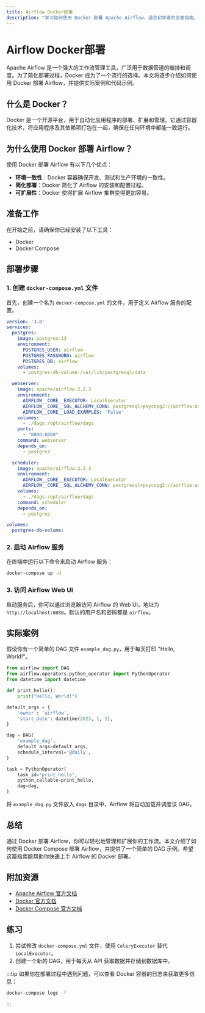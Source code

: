 ```yaml
---
title: Airflow Docker部署
description: "学习如何使用 Docker 部署 Apache Airflow，适合初学者的全面指南。"
---
```


# Airflow Docker部署

Apache Airflow 是一个强大的工作流管理工具，广泛用于数据管道的编排和调度。为了简化部署过程，Docker 成为了一个流行的选择。本文将逐步介绍如何使用 Docker 部署 Airflow，并提供实际案例和代码示例。

## 什么是 Docker？

Docker 是一个开源平台，用于自动化应用程序的部署、扩展和管理。它通过容器化技术，将应用程序及其依赖项打包在一起，确保在任何环境中都能一致运行。

## 为什么使用 Docker 部署 Airflow？

使用 Docker 部署 Airflow 有以下几个优点：

- **环境一致性**：Docker 容器确保开发、测试和生产环境的一致性。
- **简化部署**：Docker 简化了 Airflow 的安装和配置过程。
- **可扩展性**：Docker 使得扩展 Airflow 集群变得更加容易。

## 准备工作

在开始之前，请确保你已经安装了以下工具：

- Docker
- Docker Compose

## 部署步骤

### 1. 创建 `docker-compose.yml` 文件

首先，创建一个名为 `docker-compose.yml` 的文件，用于定义 Airflow 服务的配置。

```yaml
version: '3.8'
services:
  postgres:
    image: postgres:13
    environment:
      POSTGRES_USER: airflow
      POSTGRES_PASSWORD: airflow
      POSTGRES_DB: airflow
    volumes:
      - postgres-db-volume:/var/lib/postgresql/data

  webserver:
    image: apache/airflow:2.2.3
    environment:
      AIRFLOW__CORE__EXECUTOR: LocalExecutor
      AIRFLOW__CORE__SQL_ALCHEMY_CONN: postgresql+psycopg2://airflow:airflow@postgres/airflow
      AIRFLOW__CORE__LOAD_EXAMPLES: 'False'
    volumes:
      - ./dags:/opt/airflow/dags
    ports:
      - "8080:8080"
    command: webserver
    depends_on:
      - postgres

  scheduler:
    image: apache/airflow:2.2.3
    environment:
      AIRFLOW__CORE__EXECUTOR: LocalExecutor
      AIRFLOW__CORE__SQL_ALCHEMY_CONN: postgresql+psycopg2://airflow:airflow@postgres/airflow
    volumes:
      - ./dags:/opt/airflow/dags
    command: scheduler
    depends_on:
      - postgres

volumes:
  postgres-db-volume:
```

### 2. 启动 Airflow 服务

在终端中运行以下命令来启动 Airflow 服务：

```bash
docker-compose up -d
```

### 3. 访问 Airflow Web UI

启动服务后，你可以通过浏览器访问 Airflow 的 Web UI，地址为 `http://localhost:8080`。默认的用户名和密码都是 `airflow`。

## 实际案例

假设你有一个简单的 DAG 文件 `example_dag.py`，用于每天打印 "Hello, World!"。

```python
from airflow import DAG
from airflow.operators.python_operator import PythonOperator
from datetime import datetime

def print_hello():
    print("Hello, World!")

default_args = {
    'owner': 'airflow',
    'start_date': datetime(2023, 1, 1),
}

dag = DAG(
    'example_dag',
    default_args=default_args,
    schedule_interval='@daily',
)

task = PythonOperator(
    task_id='print_hello',
    python_callable=print_hello,
    dag=dag,
)
```

将 `example_dag.py` 文件放入 `dags` 目录中，Airflow 将自动加载并调度该 DAG。

## 总结

通过 Docker 部署 Airflow，你可以轻松地管理和扩展你的工作流。本文介绍了如何使用 Docker Compose 部署 Airflow，并提供了一个简单的 DAG 示例。希望这篇指南能帮助你快速上手 Airflow 的 Docker 部署。

## 附加资源

- [Apache Airflow 官方文档](https://airflow.apache.org/docs/)
- [Docker 官方文档](https://docs.docker.com/)
- [Docker Compose 官方文档](https://docs.docker.com/compose/)

## 练习

1. 尝试修改 `docker-compose.yml` 文件，使用 `CeleryExecutor` 替代 `LocalExecutor`。
2. 创建一个新的 DAG，用于每天从 API 获取数据并存储到数据库中。

:::tip
如果你在部署过程中遇到问题，可以查看 Docker 容器的日志来获取更多信息：

```bash
docker-compose logs -f
```
:::
